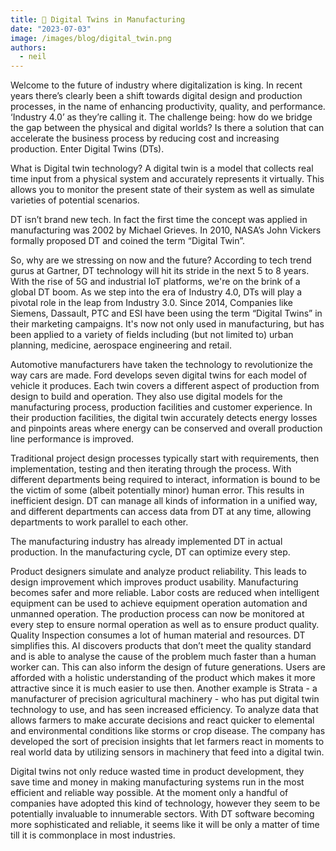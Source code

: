 ```yaml
---
title: 🦾 Digital Twins in Manufacturing
date: "2023-07-03"
image: /images/blog/digital_twin.png
authors:
  - neil
---
```


Welcome to the future of industry where digitalization is king. In recent years there’s clearly been a shift towards digital design and production processes, in the name of enhancing productivity, quality, and performance. ‘Industry 4.0’ as they’re calling it. The challenge being: how do we bridge the gap between the physical and digital worlds? Is there a solution that can accelerate the business process by reducing cost and increasing production. Enter Digital Twins (DTs).

What is Digital twin technology? A digital twin is a model that collects real time input from a physical system and accurately represents it virtually. This allows you to monitor the present state of their system as well as simulate varieties of potential scenarios.

DT isn’t brand new tech. In fact the first time the concept was applied in manufacturing was 2002 by Michael Grieves. In 2010, NASA’s John Vickers formally proposed DT and coined the term “Digital Twin”.

So, why are we stressing on now and the future? According to tech trend gurus at Gartner, DT technology will hit its stride in the next 5 to 8 years. With the rise of 5G and industrial IoT platforms, we're on the brink of a global DT boom. As we step into the era of Industry 4.0, DTs will play a pivotal role in the leap from Industry 3.0. Since 2014, Companies like Siemens, Dassault, PTC and ESI have been using the term “Digital Twins” in their marketing campaigns. It's now not only used in manufacturing, but has been applied to a variety of fields including (but not limited to) urban planning, medicine, aerospace engineering and retail.

Automotive manufacturers have taken the technology to revolutionize the way cars are made. Ford develops seven digital twins for each model of vehicle it produces. Each twin covers a different aspect of production from design to build and operation. They also use digital models for the manufacturing process, production facilities and customer experience. In their production facilities, the digital twin accurately detects energy losses and pinpoints areas where energy can be conserved and overall production line performance is improved.

Traditional project design processes typically start with requirements, then implementation, testing and then iterating through the process. With different departments being required to interact, information is bound to be the victim of some (albeit potentially minor) human error. This results in inefficient design. DT can manage all kinds of information in a unified way, and different departments can access data from DT at any time, allowing departments to work parallel to each other.

The manufacturing industry has already implemented DT in actual production. In the manufacturing cycle, DT can optimize every step.

Product designers simulate and analyze product reliability. This leads to design improvement which improves product usability.
Manufacturing becomes safer and more reliable. Labor costs are reduced when intelligent equipment can be used to achieve equipment operation automation and unmanned operation. The production process can now be monitored at every step to ensure normal operation as well as to ensure product quality.
Quality Inspection consumes a lot of human material and resources. DT simplifies this. AI discovers products that don’t meet the quality standard and is able to analyse the cause of the problem much faster than a human worker can. This can also inform the design of future generations.
Users are afforded with a holistic understanding of the product which makes it more attractive since it is much easier to use then.
Another example is Strata - a manufacturer of precision agricultural machinery - who has put digital twin technology to use, and has seen increased efficiency. To analyze data that allows farmers to make accurate decisions and react quicker to elemental and environmental conditions like storms or crop disease. The company has developed the sort of precision insights that let farmers react in moments to real world data by utilizing sensors in machinery that feed into a digital twin.

Digital twins not only reduce wasted time in product development, they save time and money in making manufacturing systems run in the most efficient and reliable way possible. At the moment only a handful of companies have adopted this kind of technology, however they seem to be potentially invaluable to innumerable sectors. With DT software becoming more sophisticated and reliable, it seems like it will be only a matter of time till it is commonplace in most industries.

